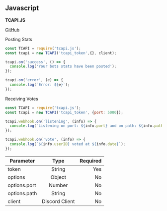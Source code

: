 ## Javascript 

**TCAPI.JS**

[GitHub](https://github.com/Misly16/TCAPI.JS)

Posting Stats
```js lineNumbers=true
const TCAPI = require('tcapi.js');
const tcapi = new TCAPI('tcapi_token',{}, client);

tcapi.on('success', () => {
  console.log('Your bots stats have been posted');
});

tcapi.on('error', (e) => {
  console.log(`Error: ${e}`);
});
```

Receiving Votes
```js lineNumbers=true
const TCAPI = require('tcapi.js');
const tcapi = new TCAPI('tcapi_token', {port: 5000});

tcapi.webhook.on('listening', (info) => {
  console.log(`Listening on port: ${info.port} and on path: ${info.path}`);
});

tcapi.webhook.on('vote', (info) => {
  console.log(`${info.userID} voted at ${info.date}`);
});

```

| Parameter     | Type          | Required  |
| ------------- |:-------------:| ---------:|
| token         | String        |   Yes     |
| options       | Object        |   No      |
| options.port  | Number        |   No      |
| options.path  | String        |   No      |
| client        | Discord Client|   No      |
